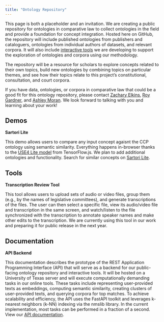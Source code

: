 ```yaml
---
title: "Ontology Repository"
---
```


This page is both a placeholder and an invitation. We are creating a public repository for ontologies in comparative law to collect ontologies in the field and provide a foundation for concept integration. Hosted here on GitHub, the repository will include published ontologies from publishers and cataloguers, ontologies from individual authors of datasets, and relevant corpora. It will also include [interactive tools](https://conceptintegration.github.io/ontology_enrichment.html) we are developing to support the exploration of ontologies and corpora using our methodology.

The repository will be a resource for scholars to explore concepts related to their own topics, build new ontologies by combining topics on particular themes, and see how their topics relate to this project’s constitutional, consultation, and court corpora.

If you have data, ontologies, or corpora in comparative law that could be a good fit for this ontology repository, please contact [Zachary Elkins](mailto:zelkins@austin.utexas.edu), [Roy Gardner](mailto:roybowesgardner@gmail.com), and [Ashley Moran](mailto:ashleymoran@utexas.edu). We look forward to talking with you and learning about your work!

## Demos

**Sartori Lite**

This demo allows users to compare any input concept agaisnt the CCP ontology using semantic similarity. Everything happens in-browser thanks to the [USE4 Lite model](https://github.com/tensorflow/tfjs-models/blob/master/universal-sentence-encoder/README.md) from TensorFlow.js. We plan to add additional ontologies and functionality. Search for similar concepts on [Sartori Lite](./demos/sartori-lite/index.html).

## Tools

**Transcription Review Tool**

This tool allows users to upload sets of audio or video files, group them (e.g., by the names of legislative committees), and generate transcriptions of the files. The user can then select a specific file, view its audio/video file and transcription in the same screen, and watch/listen to the file synchronized with the transcription to annotate speaker names and make other edits to the transcription. We are currently using this tool in our work and preparing it for public release in the next year.

## Documentation

**API Backend**

This documentation describes the prototype of the REST Application Programming Interface (API) that will serve as a backend for our public-facing ontology repository and interactive tools. It will be hosted on a University of Texas server and will execute computationally demanding tasks in our online tools. These tasks include representing user-provided texts as embeddings, computing semantic similarity, creating clusters of user-provided texts, and querying corpora for top matches. To achieve scalability and efficiency, the API uses the FastAPI toolkit and leverages k-nearest neighbors (k-NN) indexing via the nmslib library. In the current implementation, most tasks can be performed in a fraction of a second. View our [API documentation](https://github.com/conceptintegration/conceptintegration.github.io/blob/main/REST%20API%20documentation.pdf).
